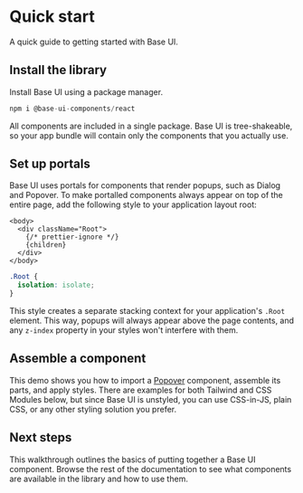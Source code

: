 # Quick start

<Subtitle>A quick guide to getting started with Base UI.</Subtitle>
<Meta name="description" content="A quick guide to getting started with Base UI." />

## Install the library

Install Base UI using a package manager.

```jsx title="Terminal"
npm i @base-ui-components/react
```

All components are included in a single package. Base UI is tree-shakeable, so your app bundle will contain only the components that you actually use.

## Set up portals

Base UI uses portals for components that render popups, such as Dialog and Popover. To make portalled components always appear on top of the entire page, add the following style to your application layout root:

```tsx title="layout.tsx"
<body>
  <div className="Root">
    {/* prettier-ignore */}
    {children}
  </div>
</body>
```

```css title="styles.css"
.Root {
  isolation: isolate;
}
```

This style creates a separate stacking context for your application's `.Root` element. This way, popups will always appear above the page contents, and any `z-index` property in your styles won't interfere with them.

## Assemble a component

This demo shows you how to import a [Popover](/react/components/popover) component, assemble its parts, and apply styles. There are examples for both Tailwind and CSS Modules below, but since Base UI is unstyled, you can use CSS-in-JS, plain CSS, or any other styling solution you prefer.

<Demo path="../../components/popover/demos/hero" />

## Next steps

This walkthrough outlines the basics of putting together a Base UI component. Browse the rest of the documentation to see what components are available in the library and how to use them.
